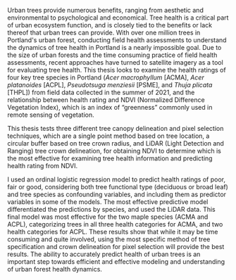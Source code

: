 Urban trees provide numerous benefits, ranging from aesthetic and environmental to psychological and economical. Tree health is a critical part of urban ecosystem function, and is closely tied to the benefits or lack thereof that urban trees can provide. 
With over one million trees in Portland&#39;s urban forest, conducting field health assessments to understand the dynamics of tree health in Portland is a nearly impossible goal. 
Due to the size of urban forests and the time consuming practice of field health assessments, recent approaches have turned to satellite imagery as a tool for evaluating tree health. 
This thesis looks to examine the health ratings of four key tree species in Portland (*Acer macrophyllum* [ACMA], *Acer platanoides* [ACPL], *Pseudotsuga menziesii* [PSME], and *Thuja plicata* [THPL]) from field data collected in the summer of 2021, and the relationship between health rating and NDVI (Normalized Difference Vegetation Index), which is an index of "greenness" commonly used in remote sensing of vegetation. 

This thesis tests three different tree canopy delineation and pixel selection techniques, which are a single point method based on tree location, a circular buffer based on tree crown radius, and LiDAR (Light Detection and Ranging) tree crown delineation, for obtaining NDVI to determine which is the most effective for examining tree health information and predicting health rating from NDVI. 

I used an ordinal logistic regression model to predict health ratings of poor, fair or good, considering both tree functional type (deciduous or broad leaf) and tree species as confounding variables, and including them as predictor variables in some of the models. The most effective predictive model differentiated the predictions by species, and used the LiDAR data. This final model was most effective for the two maple species (ACMA and ACPL), categorizing trees in all three health categories for ACMA, and two health categories for ACPL. These results show that while it may be time consuming and quite involved, using the most specific method of tree specification and crown delineation for pixel selection will provide the best results.
The ability to accurately predict health of urban trees is an important step towards efficient and effective modeling and understanding of urban forest health dynamics.